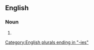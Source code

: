 ==English==

===Noun===
{{head|en|noun form}}

# {{plural of|bendy|lang=en}}

[[Category:English plurals ending in "-ies"]]